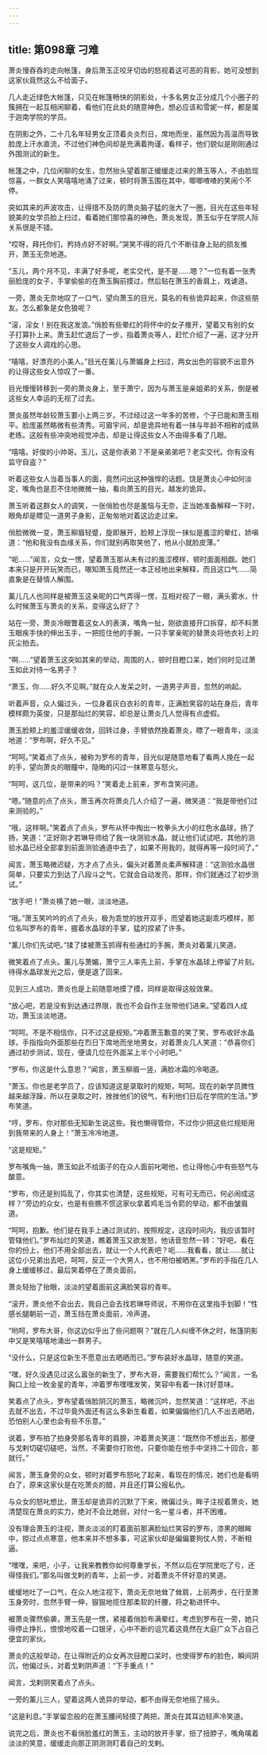 ```yaml
---
---
---
```

title: 第098章 刁难
---



萧炎慢吞吞的走向帐篷，身后萧玉正咬牙切齿的怒视着这可恶的背影，她可没想到这家伙竟然这么不给面子。

几人走近绿色大帐篷，只见在帐篷畅快的阴影处，十多名男女正分成几个小圈子的簇拥在一起互相闲聊着，看他们在此处的随意神色，想必应该和雪妮一样，都是属于迦南学院的学员。

在阴影之外，二十几名年轻男女正顶着炎炎烈日，席地而坐，虽然因为高温而导致脸庞上汗水直流，不过他们神色间却是充满着拘谨，看样子，他们貌似是刚刚通过外围测试的新生。

帐篷之中，几位闲聊的女生，忽然抬头望着那正缓缓走过来的萧玉等人，不由脸现惊喜，一群女人笑嘻嘻地涌了过来，顿时将萧玉围在其中，唧唧喳喳的笑闹个不停。

突如其来的声波攻击，让得措不及防的萧炎脑子猛的涨大了一圈，目光在这些年轻貌美的女学员脸上扫过，看着她们那惊喜的神色，萧炎发现，萧玉似乎在学院人际关系很是不错。

“哎呀，拜托你们，矜持点好不好啊。”哭笑不得的将几个不断往身上贴的损友推开，萧玉无奈地道。

“玉儿，两个月不见，丰满了好多呢，老实交代，是不是……嗯？”一位有着一张秀丽脸庞的女子，手掌偷偷的在萧玉胸前摸过，然后贴在萧玉的香肩上，戏谑道。

一旁，萧炎无奈地叹了一口气，望向萧玉的目光，莫名的有些诡异起来，你这些朋友。怎么都象是女色狼呢？

“滚，淫女！别在我这发浪。”俏脸有些晕红的将怀中的女子推开，望着又有别的女子打算扑上来。萧玉赶忙退后了一步，指着萧炎等人，赶忙介绍了一遍，这才分开了这些女人调戏的心思。

“嘻嘻，好漂亮的小美人。”目光在薰儿与萧媚身上扫过，两女出色的容貌不出意外的让得这些女人惊叹了一番。

目光慢慢转移到一旁的萧炎身上，至于萧宁，因为与萧玉是亲姐弟的关系，倒是被这些女人幸运的无视了过去。

萧炎虽然年龄较萧玉要小上两三岁。不过经过这一年多的苦修，个子已能和萧玉相平。脸庞虽然略微有些清秀。可眉宇间，却是诡异地有着一抹与年龄不相称的成熟老练。这般有些冲突地视觉冲击，却是让得这些女人不由得多看了几眼。

“嘻嘻。好俊的小帅哥。玉儿，这是你表弟？不是亲弟弟吧？老实交代。你有没有监守自盗？”

听着这些女人当着当事人的面，竟然问出这种强悍的话题。饶是萧炎心中如何淡定，嘴角也是忍不住地微微一抽，看向萧玉的目光，越发的诡异。

萧玉听着这群女人的调笑，一张俏脸也尽是羞恼与无奈，正当她准备解释一下时，眼角却是瞟见一道男子身影，正匆匆地对着这边走过来。

俏脸微微一变，萧玉柳眉轻蹙，旋即展开，脸颊上浮现一抹似是羞涩的晕红，娇嗔道：“他和我没有血缘关系，你们就别再取笑他了，他从小就脸皮薄。”

“呃……”闻言，众女一愣，望着萧玉那从未有过的羞涩模样，顿时面面相觑。她们本来只是开开玩笑而已，哪知萧玉竟然还一本正经地出来解释，而且这口气……简直象是在替情人解围。

薰儿几人也同样是被萧玉这亲昵的口气弄得一愣，互相对视了一眼，满头雾水，什么时候萧玉与萧炎的关系，变得这么好了？

站在一旁，萧炎冷眼瞥着这女人的表演，嘴角一扯，刚欲直接开口拆穿，却不料萧玉眼疾手快的伸出玉手，一把揽住他的手腕，一只手掌亲昵的替萧炎将他衣衫上的灰尘拍去。

“啊……”望着萧玉这突如其来的举动，周围的人，顿时目瞪口呆，她们何时见过萧玉如此对待一名男子？

“萧玉，你……好久不见啊。”就在众人发呆之时，一道男子声音，忽然的响起。

听着声音，众人偏过头，一位身着灰白衣衫的青年，正满脸笑容的站在身后，青年模样颇为英俊，只是那灿烂的笑容，却总是让萧炎几人觉得有点虚假。

萧玉脸颊上的羞涩缓缓收敛，回转过身，手臂依然挽着萧炎，瞟了一眼青年，淡淡地道：“罗布啊，好久不见。”

“呵呵。”笑着点了点头，被称为罗布的青年，目光似是随意地看了看两人挽在一起的手，望向萧炎的眼瞳中，隐晦的闪过一抹寒意与怒火。

“呵呵，这几位，是带来的吗？”笑着走上前来，罗布含笑问道。

“嗯。”随意的点了点头，萧玉再次将萧炎几人介绍了一遍，微笑道：“我是带他们过来测验的。”

“哦，这样啊。”笑着点了点头，罗布从怀中掏出一枚拳头大小的红色水晶球，扬了扬，笑道：“正好刚才若琳导师给了我一块测验水晶，就让他们试试吧，其他的测验水晶已经全部拿到前面测验通道中去了，如果不用我的，就得再等一段时间了。”

闻言，萧玉略微迟疑，方才点了点头，偏头对着萧炎柔声解释道：“这测验水晶很简单，只要实力到达了八段斗之气，它就会自动发亮，那样，你们就通过了初步测试。”

“放手吧！”萧炎横了她一眼，淡淡地道。

“哦。”萧玉笑吟吟的点了点头，极为乖觉的放开双手，而望着她这副乖巧模样，那位名叫罗布的青年，握着水晶球的手掌，猛的捏紧了许多。

“薰儿你们先试吧。”揉了揉被萧玉抓得有些通红的手腕，萧炎对着薰儿笑道。

微笑着点了点头。薰儿与萧媚，萧宁三人率先上前，手掌在水晶球上停留了片刻。待得水晶球发光之后，便是退了回来。

见到三人成功，萧炎也是上前随意地摸了摸，同样是取得这般效果。

“放心吧，若是没有到达通过界限，我也不会自作主张带他们进来。”望着四人成功，萧玉淡淡地道。

“呵呵。不是不相信你，只不过这是规矩。”冲着萧玉歉意的笑了笑，罗布收好水晶球，手指指向外面那些在烈日下席地而坐地男女，对着萧炎几人笑道：“恭喜你们通过初步测试，现在，便请几位在外面呆上半个小时吧。”

“罗布，你这是什么意思？”闻言，萧玉柳眉一竖，满脸冰霜的冷喝道。

“萧玉。你也是老学员了，应该知道这是录取时的规矩，呵呵。现在的新学员脾性越来越浮躁，所以在录取之时，挫挫他们的锐气，有利他们日后在学院的生活。”罗布笑道。

“哼，罗布，你对那些无知新生说这些。我也懒得管你，不过你少把这些烂规矩用到我带来的人身上！”萧玉冷冷地道。

“这是规矩。”

罗布嘴角一抽，萧玉如此不给面子的在众人面前叱喝他，也让得他心中有些怒气与酸意。

“罗布，你还是别捣乱了，你其实也清楚，这些规矩，可有可无而已，何必闹成这样？”旁边的众女，也是有些瞧不惯这家伙拿着鸡毛当令箭的举动，都不由皱眉道。

“呵呵，抱歉。他们是在我手上通过测试的，按照规定，这段时间内，我应该暂时管辖他们。”罗布灿烂的笑道，瞧着萧玉又欲发怒，他话音忽然一转：“好吧，看在你的份上，他们不用全部出去，就让一个人代表吧？呃……我看看，就让……就让这位小兄弟出去吧，呵呵，反正一个大男人，也不用怕被晒黑。”罗布的手指在几人身上缓缓移过，最后笑着停在了萧炎面前。

萧炎轻抬了抬眼，淡淡的望着面前这满脸笑容的青年。

“滚开，萧炎他不会出去，我自己会去找若琳导师说，不用你在这里指手划脚！”性感长腿朝前一迈，萧玉挡在萧炎面前，冷声道。

“哟呵，罗布大哥，你这边似乎出了些问题啊？”就在几人纠缠不休之时，帐篷阴影中又是笑嘻嘻地涌出一群男子。

“没什么，只是这位新生不愿意出去晒晒而已。”罗布装好水晶球，随意的笑道。

“嘿，好久没遇见过这么嚣张的新生了，罗布大哥，需要我们帮忙么？”闻言，一名胸口上绘一枚金星的青年，冲着罗布嘿嘿发笑，笑容中有着一抹讨好意味。

笑着点了点头，罗布望着俏脸阴沉的萧玉，略微沉吟，忽然笑道：“这样吧，不出去就不出去，不过毕竟外面还有这么多新生看着，如果偏偏他们几人不出去晒晒，恐怕别人心里也会有些不乐意。”

说着，罗布拍了拍身旁那名青年的肩膀，冲着萧炎笑道：“既然你不想出去，那便与戈剌切磋切磋吧，当然，不需要你打败他，只要你能在他手中坚持二十回合，那就行。”

闻言，萧玉身旁的众女，顿时对着罗布怒叱了起来，看现在的情况，她们也是看明白了，原来这家伙是在吃萧炎的醋，并且还打算公报私仇。

与众女的怒叱想比，萧玉却是诡异的沉默了下来，微偏过头，眸子注视着萧炎，她清楚现在萧炎的实力，绝对不会比她弱，对付一名一星斗者，并不困难。

没有理会萧玉的注视，萧炎淡淡的盯着面前那满脸灿烂笑容的罗布，漆黑的眼眸中，掠过点点寒意，他本来并不想多事，可这家伙却是偏偏要狗仗人势，不断相逼。

“嘿嘿，来吧，小子，让我来教教你如何尊重学长，不然以后在学院里吃了亏，还得怪我们。”那名叫做戈剌的青年，上前一步，对着萧炎不怀好意的笑道。

缓缓地吐了一口气，在众人地注视下，萧炎无奈地耸了耸肩，上前两步，在行至萧玉身旁时，忽然手臂一伸，狠狠地揽住那柔软的纤腰，将之勒进怀中。

被萧炎骤然偷袭，萧玉先是一愣，紧接着俏脸布满晕红，考虑到罗布在一旁，她只得停止挣扎，恨恨地咬着一口银牙，心中不断的诅咒着这竟然在大庭广众下占自己便宜的家伙。

萧炎的这般举动，在让得附近的众女再次目瞪口呆时，也使得罗布的脸色，瞬间阴沉，他偏过头，对着戈剌阴声道：“下手重点！”

闻言，戈剌阴笑着点了点头。

一旁的薰儿三人，望着这两人诡异的举动，都不由得无奈地摇了摇头。

“这是利息。”手掌留恋般的在萧玉腰间轻摸了两把，萧炎在其耳边轻声冷笑道。

说完之后，萧炎也不看俏脸羞红的萧玉，主动的放开手掌，扭了扭脖子，嘴角噙着淡淡的笑意，缓缓走向那正阴测测盯着自己的戈剌。